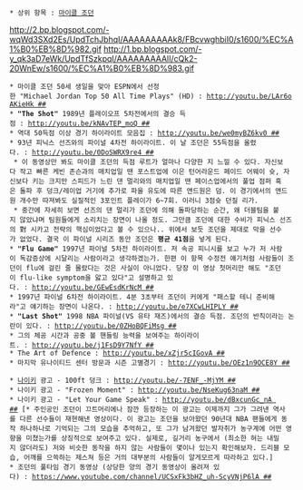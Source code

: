 * 상위 항목 : [[마이클 조던]]

http://2.bp.blogspot.com/-wqWd3SXd2Es/UpdTchJbhqI/AAAAAAAAAk8/FBcvwghbiI0/s1600/%EC%A1%B0%EB%8D%982.gif
http://1.bp.blogspot.com/-y_qk3aD7eWk/UpdTfSzkpqI/AAAAAAAAAlI/cQk2-20WnEw/s1600/%EC%A1%B0%EB%8D%983.gif

 * 마이클 조던 50세 생일을 맞아 ESPN에서 선정한 "Michael Jordan Top 50 All Time Plays" (HD) : [[http://youtu.be/LAr6oAKieHk ##]]
 * '''"The Shot"''' 1989년 플레이오프 5차전에서의 결승 득점 : [[http://youtu.be/kNAvTEP_moQ ##]]
 * 역대 50득점 이상 경기 하이라이트 모음집 : [[http://youtu.be/we0myBZ6kv0 ##]]
 * 93년 피닉스 선즈와의 파이널 4차전 하이라이트. 이 날 조던은 55득점을 올렸다. : [[http://youtu.be/0DoSWRX9re4 ##]]
  * 이 동영상만 봐도 마이클 조던의 득점 루트가 얼마나 다양한 지 느낄 수 있다. 자신보다 작고 빠른 케빈 존슨과의 매치업일 땐 포스트업에 이은 턴어라운드 페이드 어웨이 슛, 자신보다 키는 크지만 스피드가 느린 댄 멀리와의 매치업일 땐 페이스업에서의 풀업 점퍼 혹은 돌파 후 덩크/레이업 거기에 추가로 파울 유도에 따른 앤드원은 덤. 이 경기에서의 앤드원 개수만 따져봐도 실질적인 3포인트 플레이가 6~7회. 이러니 3점슛 던질 리가.
  * 중간에 자세히 보면 선즈의 댄 멀리가 조던에 의해 돌파당하는 순간, 왜 더블팀을 붙지 않았냐며 팀원들에게 소리치는 장면이 나올 정도. 그만큼 조던에 대한 수비가 피닉스 선즈의 對 시카고 전략의 핵심이었다고 볼 수 있으나.. 위에서 보듯 조던을 제대로 막을 선수가 없었다. 결국 이 파이널 시리즈 동안 조던은 '''평균 41점'''을 넣게 된다.
 * '''"Flu Game"''' 1997년 파이널 5차전 하이라이트. 저 속공 피니시를 보고 누가 저 사람이 독감증상에 시달리는 사람이라고 생각하겠는가. 한편 이 항목 수정전 얘기처럼 사람들이 조던이 flu에 걸린 줄 몰랐다는 것은 사실이 아니었다. 당장 이 영상 첫머리만 해도 "조던이 flu-like symptom을 앓고 있다"고 설명하고 있다. : [[http://youtu.be/GEwEsdKrNcM ##]]
 * 1997년 파이널 6차전 하이라이트. 4분 3초부터 조던이 커에게 "패스할 테니 준비해라"고 얘기하는 장면이 나온다. : [[http://youtu.be/e7XCwLHIPLY ##]]
 * '''"Last Shot"''' 1998 NBA 파이널(VS 유타 재즈)에서의 결승 득점. 조던의 반칙이라는 논란이 있다. : [[http://youtu.be/0ZHoBQFiMsg ##]]
 * 그의 체공 시간과 공중 볼 핸들링 능력을 보여주는 하이라이트. : [[http://youtu.be/j1FsD9Y7NfY ##]]
 * The Art of Defence : [[http://youtu.be/xZjr5cIGovA ##]]
 * 마지막 유나이티드 센터 방문과 시즌 고별경기 : [[http://youtu.be/OEz1n9OCE8Y ##]]

 * [[나이키]] 광고 - 100ft 덩크 : [[http://youtu.be/-7ENF_-MjYM ##]]
 * 나이키 광고 - "Frozen Moment" : [[http://youtu.be/NseKug63naM ##]]
 * 나이키 광고 - "Let Your Game Speak" : [[http://youtu.be/dBxcunGc_nA ##]] [* 주인공인 조던이 끄트머리에나 잠깐 등장하는 이 광고는 이제까지 그가 그려낸 역사를 다른 선수들이 재현해낸 영상이다. 이 광고는 조던을 보아왔던 90년대 NBA 팬들에게 동작 하나하나로 기억되는 그의 모습을 추억하고, 또 그가 남겨왔던 발자취가 농구계에 어떤 영향을 미쳤는가를 상징적으로 보여주고 있다. 실제로, 길거리 농구에서 (최소한 혀는 내밀지 않더라도) 저와 비슷한 동작을 하지 않는 사람들이 몇이나 있는지 확인해보자. 드리블 모습, 어깨를 으쓱하는 제스쳐 등은 거의 대부분의 사람들이 알게모르게 따라하고 있다.]
 * 조던의 풀타임 경기 동영상 (상당한 양의 경기 동영상이 올려져 있다) : [[https://www.youtube.com/channel/UCSxFk3bHZ_uh-ScyVNjP6lA ##]]
